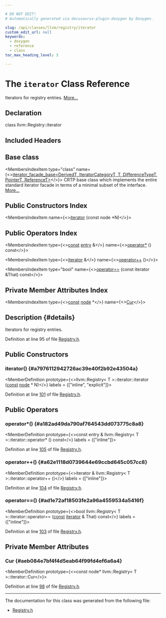 ```yaml
---

# DO NOT EDIT!
# Automatically generated via docusaurus-plugin-doxygen by Doxygen.

slug: /api/classes/llvm/registry/iterator
custom_edit_url: null
keywords:
  - doxygen
  - reference
  - class
toc_max_heading_level: 3

---
```





# The `iterator` Class Reference

<DoxygenPage pluginConfig={pluginConfig}>

Iterators for registry entries. <a href="#details">More...</a>

## Declaration

<CodeBlock>class llvm::Registry::iterator</CodeBlock>

## Included Headers

<IncludesList>
<IncludesListItem
  filePath="llvm/Support/Registry.h"
  permalink="/docs/api/files/include/include/llvm/include/llvm/support/registry-h"
  isLocal="true" />
</IncludesList>

## Base class

<MembersIndex>

<MembersIndexItem
  type="class"
  name={<><a href="/docs/api/classes/llvm/iterator-facade-base">iterator&#95;facade&#95;base&lt;DerivedT, IteratorCategoryT, T, DifferenceTypeT, PointerT, ReferenceT&gt;</a></>}>
CRTP base class which implements the entire standard iterator facade in terms of a minimal subset of the interface. <a href="/docs/api/classes/llvm/iterator-facade-base/#details">More...</a>
</MembersIndexItem>

</MembersIndex>

## Public Constructors Index

<MembersIndex>

<MembersIndexItem
  name={<><a href="#a7976112942726ac39e40f2b92e43504a">iterator</a> (const node &#42;N)</>}>
</MembersIndexItem>

</MembersIndex>

## Public Operators Index

<MembersIndex>

<MembersIndexItem
  type={<><a href="/docs/api/files/lib/lib/target/lib/target/aarch64/aarch64promoteconstant-cpp/#a90f8350fecae261c25be85d38b451bff">const</a> <a href="/docs/api/classes/llvm/registry/#a5cf8a70111ae2d0371e21ea59ed6ecd6">entry</a> &amp;</>}
  name={<><a href="#a182ad49da790af764543dd073775c8a8">operator&#42;</a> () const</>}>
</MembersIndexItem>

<MembersIndexItem
  type={<><a href="/docs/api/classes/llvm/registry/iterator">iterator</a> &amp;</>}
  name={<><a href="#a62e1118d0739644e69ccbd645c057cc8">operator++</a> ()</>}>
</MembersIndexItem>

<MembersIndexItem
  type="bool"
  name={<><a href="#ad1e72af18503fe2a96a4559534a5416f">operator==</a> (const iterator &amp;That) const</>}>
</MembersIndexItem>

</MembersIndex>

## Private Member Attributes Index

<MembersIndex>

<MembersIndexItem
  type={<><a href="/docs/api/files/lib/lib/target/lib/target/aarch64/aarch64promoteconstant-cpp/#a90f8350fecae261c25be85d38b451bff">const</a> <a href="/docs/api/classes/llvm/registry/node">node</a> &#42;</>}
  name={<><a href="#aeb084e7bf4f4d5eab64f99fd4ef6a6a4">Cur</a></>}>
</MembersIndexItem>

</MembersIndex>

## Description {#details}

Iterators for registry entries.

Definition at line 95 of file <a href="/docs/api/files/include/include/llvm/include/llvm/support/registry-h">Registry.h</a>.

<SectionDefinition>

## Public Constructors

### iterator() {#a7976112942726ac39e40f2b92e43504a}

<MemberDefinition
  prototype={<>llvm::Registry&lt; T &gt;::iterator::iterator (<a href="/docs/api/files/lib/lib/target/lib/target/aarch64/aarch64promoteconstant-cpp/#a90f8350fecae261c25be85d38b451bff">const</a> <a href="/docs/api/classes/llvm/registry/node">node</a> &#42; N)</>}
  labels = {["inline", "explicit"]}>

Definition at line <a href="/docs/api/files/include/include/llvm/include/llvm/support/registry-h/#l00101">101</a> of file <a href="/docs/api/files/include/include/llvm/include/llvm/support/registry-h">Registry.h</a>.
</MemberDefinition>

</SectionDefinition>

<SectionDefinition>

## Public Operators

### operator&#42;() {#a182ad49da790af764543dd073775c8a8}

<MemberDefinition
  prototype={<>const entry &amp; llvm::Registry&lt; T &gt;::iterator::operator&#42; () const</>}
  labels = {["inline"]}>

Definition at line <a href="/docs/api/files/include/include/llvm/include/llvm/support/registry-h/#l00105">105</a> of file <a href="/docs/api/files/include/include/llvm/include/llvm/support/registry-h">Registry.h</a>.
</MemberDefinition>

### operator++() {#a62e1118d0739644e69ccbd645c057cc8}

<MemberDefinition
  prototype={<>iterator &amp; llvm::Registry&lt; T &gt;::iterator::operator++ ()</>}
  labels = {["inline"]}>

Definition at line <a href="/docs/api/files/include/include/llvm/include/llvm/support/registry-h/#l00104">104</a> of file <a href="/docs/api/files/include/include/llvm/include/llvm/support/registry-h">Registry.h</a>.
</MemberDefinition>

### operator==() {#ad1e72af18503fe2a96a4559534a5416f}

<MemberDefinition
  prototype={<>bool llvm::Registry&lt; T &gt;::iterator::operator== (<a href="/docs/api/files/lib/lib/target/lib/target/aarch64/aarch64promoteconstant-cpp/#a90f8350fecae261c25be85d38b451bff">const</a> <a href="/docs/api/classes/llvm/registry/iterator">iterator</a> &amp; That) const</>}
  labels = {["inline"]}>

Definition at line <a href="/docs/api/files/include/include/llvm/include/llvm/support/registry-h/#l00103">103</a> of file <a href="/docs/api/files/include/include/llvm/include/llvm/support/registry-h">Registry.h</a>.
</MemberDefinition>

</SectionDefinition>

<SectionDefinition>

## Private Member Attributes

### Cur {#aeb084e7bf4f4d5eab64f99fd4ef6a6a4}

<MemberDefinition
  prototype={<>const node&#42; llvm::Registry&lt; T &gt;::iterator::Cur</>}>

Definition at line <a href="/docs/api/files/include/include/llvm/include/llvm/support/registry-h/#l00098">98</a> of file <a href="/docs/api/files/include/include/llvm/include/llvm/support/registry-h">Registry.h</a>.
</MemberDefinition>

</SectionDefinition>

<hr/>

The documentation for this class was generated from the following file:

<ul>
<li><a href="/docs/api/files/include/include/llvm/include/llvm/support/registry-h">Registry.h</a></li>
</ul>

</DoxygenPage>
